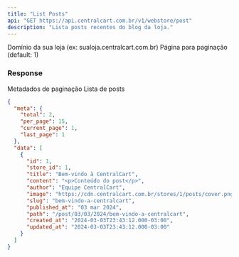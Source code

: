 ```yaml
---
title: "List Posts"
api: "GET https://api.centralcart.com.br/v1/webstore/post"
description: "Lista posts recentes do blog da loja."
---
```


<ParamField header="x-store-domain" type="string" required>
  Domínio da sua loja (ex: sualoja.centralcart.com.br)
</ParamField>

<ParamField query="page" type="number">
  Página para paginação (default: 1)
</ParamField>

### Response

<ResponseField name="meta" type="object">
  Metadados de paginação
</ResponseField>

<ResponseField name="data" type="array">
  Lista de posts
</ResponseField>

<ResponseExample>

```json Response
{
  "meta": {
    "total": 2,
    "per_page": 15,
    "current_page": 1,
    "last_page": 1
  },
  "data": [
    {
      "id": 1,
      "store_id": 1,
      "title": "Bem-vindo à CentralCart",
      "content": "<p>Conteúdo do post</p>",
      "author": "Equipe CentralCart",
      "image": "https://cdn.centralcart.com.br/stores/1/posts/cover.png",
      "slug": "bem-vindo-a-centralcart",
      "published_at": "03 mar 2024",
      "path": "/post/03/03/2024/bem-vindo-a-centralcart",
      "created_at": "2024-03-03T23:43:12.000-03:00",
      "updated_at": "2024-03-03T23:43:12.000-03:00"
    }
  ]
}
```

</ResponseExample>
